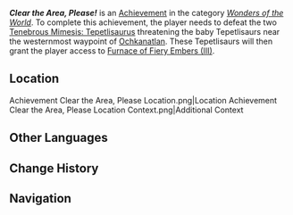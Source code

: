 {{Achievement Infobox
|id           = 81545
|order id     = 1529
|category     = Wonders of the World
|description  = Clear out the Abyssal monsters and return control of the play area to the little Tepetlisaurs.
|requirements = 
|primogems    = 5
|tracking     = 
|topic        = 
|type         = Exploration
|quest        = 
|hidden       = 1
}}
'''''Clear the Area, Please!''''' is an [[Achievement]] in the category ''[[Wonders of the World]]''. To complete this achievement, the player needs to defeat the two [[Tenebrous Mimesis: Tepetlisaurus]] threatening the baby Tepetlisaurs near the westernmost waypoint of [[Ochkanatlan]]. These Tepetlisaurs will then grant the player access to [[Furnace of Fiery Embers|Furnace of Fiery Embers (III)]].

==Location==
<gallery>
Achievement Clear the Area, Please Location.png|Location
Achievement Clear the Area, Please Location Context.png|Additional Context
</gallery>
<!--
==Gameplay Notes==
* 

==Gallery==
{{Preview
|size=300px
|file=
|caption=
}}

==Video Guides==
{{EVT
|video1   = 
|caption1 = 
}}
-->
==Other Languages==
{{Other Languages
|en       = Clear the Area, Please!
|zhs      = 把场地让出来吧
|zhs_rm   = 
|zht      = 把場地讓出來吧
|zht_rm   = 
|zh_tl    = 
|ja       = ちょっとどいて
|ja_rm    = Chotto Doite
|ja_tl    = Please Move
|ko       = 자리 비켜
|ko_tl    = 
|es       = ¡Largo de aquí!
|es_tl    = Away From Here!
|fr       = Dégagez la zone, merci !
|fr_tl    = Clear the Area, Thanks!
|ru       = Освободите место!
|ru_tl    = 
|th       = เคลียร์พื้นที่หน่อยสิ
|th_rm    = 
|th_tl    = 
|vi       = Nhường Chỗ Này Lại Đi
|vi_tl    = 
|de       = Räum hier bitte auf, ja?
|de_tl    = Please Clean Up Here, Okay?
|id       = Tolong Kosongkan Areanya!
|id_tl    = Please Clear the Area!
|pt       = Limpe a Área, Por Favor!
|pt_tl    = 
|tr       = Pisti Boşaltalım Lütfen!
|tr_tl    = 
|it       = Ripulisci l'area, per favore!
|it_tl    = 
}}

==Change History==
{{Change History|5.2}}

==Navigation==
{{Achievement Navbox}}